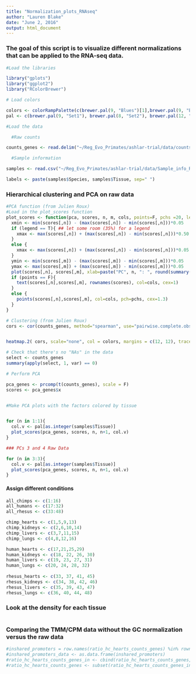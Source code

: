 ```yaml
---
title: "Normalization_plots_RNAseq"
author: "Lauren Blake"
date: "June 2, 2016"
output: html_document
---
```


### The goal of this script is to visualize different normalizations that can be applied to the RNA-seq data.  

```r
#Load the libraries

library("gplots")
library("ggplot2")
library("RColorBrewer")

# Load colors 

colors <- colorRampPalette(c(brewer.pal(9, "Blues")[1],brewer.pal(9, "Blues")[9]))(100)
pal <- c(brewer.pal(9, "Set1"), brewer.pal(8, "Set2"), brewer.pal(12, "Set3"))

#Load the data

  #Raw counts

counts_genes <- read.delim("~/Reg_Evo_Primates/ashlar-trial/data/counts_genes.txt")

  #Sample information

samples <- read.csv("~/Reg_Evo_Primates/ashlar-trial/data/Sample_info_RNAseq.csv")

labels <- paste(samples$Species, samples$Tissue, sep=" ")

```

### Hierarchical clustering and PCA on raw data

```r
#PCA function (from Julien Roux)
#Load in the plot_scores function
plot_scores <- function(pca, scores, n, m, cols, points=F, pchs =20, legend=F){
  xmin <- min(scores[,n]) - (max(scores[,n]) - min(scores[,n]))*0.05
  if (legend == T){ ## let some room (35%) for a legend                                                                                                                                                 
    xmax <- max(scores[,n]) + (max(scores[,n]) - min(scores[,n]))*0.50
  }
  else {
    xmax <- max(scores[,n]) + (max(scores[,n]) - min(scores[,n]))*0.05
  }
  ymin <- min(scores[,m]) - (max(scores[,m]) - min(scores[,m]))*0.05
  ymax <- max(scores[,m]) + (max(scores[,m]) - min(scores[,m]))*0.05
  plot(scores[,n], scores[,m], xlab=paste("PC", n, ": ", round(summary(pca)$importance[2,n],3)*100, "% variance explained", sep=""), ylab=paste("PC", m, ": ", round(summary(pca)$importance[2,m],3)*100, "% variance explained", sep=""), xlim=c(xmin, xmax), ylim=c(ymin, ymax), type="n")
  if (points == F){
    text(scores[,n],scores[,m], rownames(scores), col=cols, cex=1)
  }
  else {
    points(scores[,n],scores[,m], col=cols, pch=pchs, cex=1.3)
  }
}

```

```r
# Clustering (from Julien Roux)
cors <- cor(counts_genes, method="spearman", use="pairwise.complete.obs")


heatmap.2( cors, scale="none", col = colors, margins = c(12, 12), trace='none', denscol="white", labCol=labels, ColSideColors=pal[as.integer(as.factor(samples$Species))], RowSideColors=pal[as.integer(as.factor(samples$Tissue))+9], cexCol = 0.2 + 1/log10(15), cexRow = 0.2 + 1/log10(15))

```


```r
# Check that there's no "NAs" in the data
select <- counts_genes
summary(apply(select, 1, var) == 0) 

# Perform PCA

pca_genes <- prcomp(t(counts_genes), scale = F)
scores <- pca_genes$x


#Make PCA plots with the factors colored by tissue


for (n in 1:1){
  col.v <- pal[as.integer(samples$Tissue)]
  plot_scores(pca_genes, scores, n, n+1, col.v)
}

### PCs 3 and 4 Raw Data

for (n in 3:3){
  col.v <- pal[as.integer(samples$Tissue)]
  plot_scores(pca_genes, scores, n, n+1, col.v)
}

```


#### Assign different conditions

```r

all_chimps <- c(1:16)
all_humans <- c(17:32)
all_rhesus <- c(33:48)

chimp_hearts <- c(1,5,9,13)
chimp_kidneys <- c(2,6,10,14)
chimp_livers <- c(3,7,11,15)
chimp_lungs <- c(4,8,12,16)

human_hearts <- c(17,21,25,29)
human_kidneys <- c(18, 22, 26, 30)
human_livers <- c(19, 23, 27, 31)
human_lungs <- c(20, 24, 28, 32)
  
rhesus_hearts <- c(33, 37, 41, 45)
rhesus_kidneys <- c(34, 38, 42, 46)
rhesus_livers <- c(35, 39, 43, 47)
rhesus_lungs <- c(36, 40, 44, 48)

```

### Look at the density for each tissue

```r

```


### Comparing the TMM/CPM data without the GC normalization versus the raw data



```r

#inshared_promoters = row.names(ratio_hc_hearts_counts_genes) %in% rownames(CPM.genes.GC.TMM.norm)
#inshared_promoters_data <- as.data.frame(inshared_promoters)
#ratio_hc_hearts_counts_genes_in <- cbind(ratio_hc_hearts_counts_genes, inshared_promoters_data)
#ratio_hc_hearts_counts_genes <- subset(ratio_hc_hearts_counts_genes_in, inshared_promoters == "TRUE")


```

